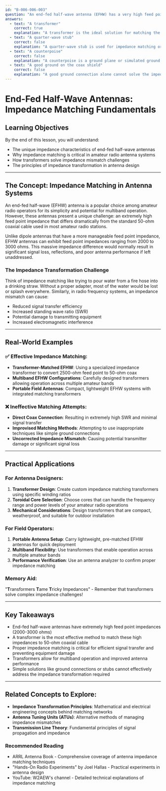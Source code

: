 ```yaml
---
id: "B-006-006-003"
question: "An end-fed half-wave antenna (EFHW) has a very high feed point impedance. What device could be used to provide a good match to 50-ohm coaxial cable?"
answers:
  - text: "A transformer"
    correct: true
    explanation: "A transformer is the ideal solution for matching the extremely high impedance (typically 2000-3000 ohms) of an end-fed half-wave antenna to the standard 50-ohm impedance of coaxial cable. The transformer allows for an efficient impedance transformation, enabling proper power transfer and minimizing signal loss between the antenna and transmission line."
  - text: "A quarter-wave stub"
    correct: false
    explanation: "A quarter-wave stub is used for impedance matching or filtering in certain antenna configurations, but it cannot effectively handle the extreme impedance mismatch of an end-fed half-wave antenna. Stubs work best for fine-tuning impedance in relatively close ranges, not for the massive impedance transformation required by EFHW antennas."
  - text: "A counterpoise"
    correct: false
    explanation: "A counterpoise is a ground plane or simulated ground system that helps improve antenna performance, but it does not address impedance matching. While important for some antenna designs, a counterpoise cannot transform the high feed point impedance of an end-fed half-wave antenna to match 50-ohm coaxial cable."
  - text: "A good ground on the coax shield"
    correct: false
    explanation: "A good ground connection alone cannot solve the impedance mismatch of an end-fed half-wave antenna. While proper grounding is important for reducing RF interference and improving antenna performance, it does not provide the necessary impedance transformation between the antenna's high feed point impedance and the coaxial cable's 50-ohm characteristic impedance."
---
```


# End-Fed Half-Wave Antennas: Impedance Matching Fundamentals

## Learning Objectives
By the end of this lesson, you will understand:
- The unique impedance characteristics of end-fed half-wave antennas
- Why impedance matching is critical in amateur radio antenna systems
- How transformers solve impedance mismatch challenges
- The principles of impedance transformation in antenna design

---

## The Concept: Impedance Matching in Antenna Systems

An end-fed half-wave (EFHW) antenna is a popular choice among amateur radio operators for its simplicity and potential for multiband operation. However, these antennas present a unique challenge: an extremely high feed point impedance that differs dramatically from the standard 50-ohm coaxial cable used in most amateur radio stations.

Unlike dipole antennas that have a more manageable feed point impedance, EFHW antennas can exhibit feed point impedances ranging from 2000 to 3000 ohms. This massive impedance difference would normally result in significant signal loss, reflections, and poor antenna performance if left unaddressed.

### The Impedance Transformation Challenge

Think of impedance matching like trying to pour water from a fire hose into a drinking straw. Without a proper adapter, most of the water would be lost or splash everywhere. Similarly, in radio frequency systems, an impedance mismatch can cause:
- Reduced signal transfer efficiency
- Increased standing wave ratio (SWR)
- Potential damage to transmitting equipment
- Increased electromagnetic interference

---

## Real-World Examples

### ✅ Effective Impedance Matching:
- **Transformer-Matched EFHW**: Using a specialized impedance transformer to convert 2500-ohm feed point to 50-ohm coax
- **Multiband EFHW Configurations**: Carefully designed transformers allowing operation across multiple amateur bands
- **Portable Field Antennas**: Compact, lightweight EFHW systems with integrated matching transformers

### ❌ Ineffective Matching Attempts:
- **Direct Coax Connection**: Resulting in extremely high SWR and minimal signal transfer
- **Improvised Matching Methods**: Attempting to use inappropriate techniques like simple ground connections
- **Uncorrected Impedance Mismatch**: Causing potential transmitter damage or significant signal loss

---

## Practical Applications

### For Antenna Designers:
1. **Transformer Design**: Create custom impedance matching transformers using specific winding ratios
2. **Toroidal Core Selection**: Choose cores that can handle the frequency range and power levels of your amateur radio operations
3. **Mechanical Considerations**: Design transformers that are compact, weatherproof, and suitable for outdoor installation

### For Field Operators:
1. **Portable Antenna Setup**: Carry lightweight, pre-matched EFHW antennas for quick deployment
2. **Multiband Flexibility**: Use transformers that enable operation across multiple amateur bands
3. **Performance Verification**: Use an antenna analyzer to confirm proper impedance matching

### Memory Aid:
"**T**ransformers **T**ame **T**ricky Impedances" - Remember that transformers solve complex impedance challenges!

---

## Key Takeaways

- End-fed half-wave antennas have extremely high feed point impedances (2000-3000 ohms)
- A transformer is the most effective method to match these high impedances to 50-ohm coaxial cable
- Proper impedance matching is critical for efficient signal transfer and preventing equipment damage
- Transformers allow for multiband operation and improved antenna performance
- Simple solutions like ground connections or stubs cannot effectively address the impedance transformation required

---

## Related Concepts to Explore:
- **Impedance Transformation Principles**: Mathematical and electrical engineering concepts behind matching networks
- **Antenna Tuning Units (ATUs)**: Alternative methods of managing impedance mismatches
- **Transmission Line Theory**: Fundamental principles of signal propagation and impedance

### Recommended Reading
- ARRL Antenna Book - Comprehensive coverage of antenna impedance matching techniques
- "Hands-On Radio Experiments" by Joel Hallas - Practical experiments in antenna design
- YouTube: W2AEW's channel - Detailed technical explanations of impedance matching